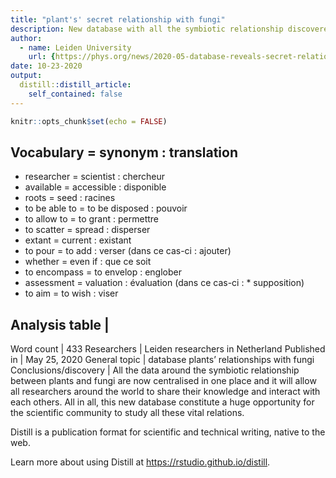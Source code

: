 ```yaml
---
title: "plant's' secret relationship with fungi"
description: New database with all the symbiotic relationship discovered between plants and soil fungi until now elaborated.
author: 
  - name: Leiden University
    url: {https://phys.org/news/2020-05-database-reveals-secret-relationships-fungi.html}
date: 10-23-2020
output: 
  distill::distill_article:
    self_contained: false
---
```


```r
knitr::opts_chunk$set(echo = FALSE)
```

Vocabulary = synonym : translation
-------------------------------------------------------
* researcher = scientist : chercheur 
* available = accessible : disponible 
* roots = seed : racines 
* to be able to = to be disposed : pouvoir 
* to allow to = to grant : permettre 
* to scatter = spread : disperser 
* extant = current : existant 
* to pour = to add : verser (dans ce cas-ci : ajouter) 
* whether = even if : que ce soit 
* to encompass = to envelop : englober 
* assessment = valuation : évaluation (dans ce cas-ci : * supposition) 
* to aim = to wish : viser 


Analysis table                    | 
----------------------------------------------------------------------------
Word count                        | 433
Researchers                       | Leiden researchers in Netherland 
Published in                      | May 25, 2020 
General topic                     | database plants' relationships with fungi 
Conclusions/discovery             | All the data around the symbiotic relationship between plants and fungi are now centralised in one place and it will allow all researchers around the world to share their knowledge and interact with each others. All in all, this new database constitute a huge opportunity for the scientific community to study all these vital relations.  





Distill is a publication format for scientific and technical writing, native to the web.

Learn more about using Distill at <https://rstudio.github.io/distill>.

